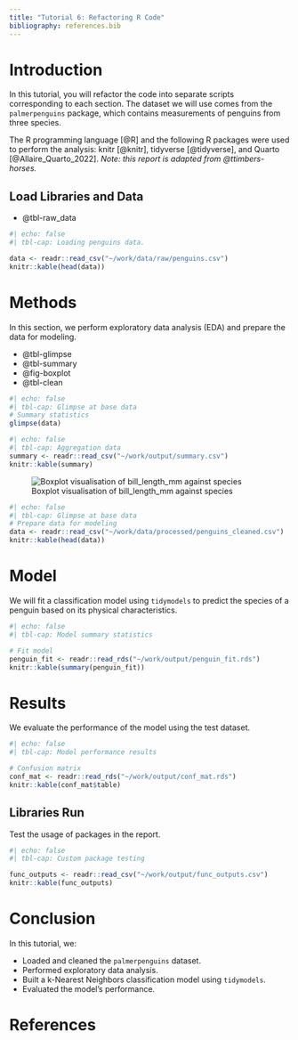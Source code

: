 ```yaml
---
title: "Tutorial 6: Refactoring R Code"
bibliography: references.bib
---
```


# Introduction

In this tutorial, you will refactor the code into separate scripts corresponding to each section. The dataset we will use comes from the `palmerpenguins` package, which contains measurements of penguins from three species.

The R programming language [@R]  and the following R packages were used to perform the analysis:  knitr [@knitr], tidyverse [@tidyverse], and Quarto [@Allaire_Quarto_2022].  *Note: this report is adapted from @ttimbers-horses.*

## Load Libraries and Data

- @tbl-raw_data

```r
#| echo: false
#| tbl-cap: Loading penguins data.

data <- readr::read_csv("~/work/data/raw/penguins.csv")
knitr::kable(head(data))
```

# Methods

In this section, we perform exploratory data analysis (EDA) and prepare the data for modeling.

- @tbl-glimpse
- @tbl-summary
- @fig-boxplot
- @tbl-clean

```r
#| echo: false
#| tbl-cap: Glimpse at base data
# Summary statistics
glimpse(data)
```

```r
#| echo: false
#| tbl-cap: Aggregation data
summary <- readr::read_csv("~/work/output/summary.csv")
knitr::kable(summary)
```

![Boxplot visualisation of bill_length_mm against species]("work/output/boxplot.png"){#fig-boxplot}

```r
#| echo: false
#| tbl-cap: Glimpse at base data
# Prepare data for modeling
data <- readr::read_csv("~/work/data/processed/penguins_cleaned.csv")
knitr::kable(head(data))
```

# Model

We will fit a classification model using `tidymodels` to predict the species of a penguin based on its physical characteristics.

```r
#| echo: false
#| tbl-cap: Model summary statistics

# Fit model
penguin_fit <- readr::read_rds("~/work/output/penguin_fit.rds")
knitr::kable(summary(penguin_fit))
```

# Results

We evaluate the performance of the model using the test dataset.

```r
#| echo: false
#| tbl-cap: Model performance results

# Confusion matrix
conf_mat <- readr::read_rds("~/work/output/conf_mat.rds")
knitr::kable(conf_mat$table)
```

## Libraries Run

Test the usage of packages in the report.

```r
#| echo: false
#| tbl-cap: Custom package testing

func_outputs <- readr::read_csv("~/work/output/func_outputs.csv")
knitr::kable(func_outputs)
```

# Conclusion

In this tutorial, we:

- Loaded and cleaned the `palmerpenguins` dataset.
- Performed exploratory data analysis.
- Built a k-Nearest Neighbors classification model using `tidymodels`.
- Evaluated the model's performance.

# References